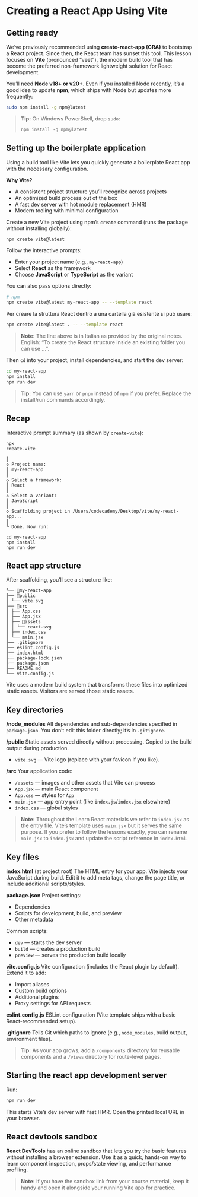 # Creating a React App Using Vite

## Getting ready
We’ve previously recommended using **create-react-app (CRA)** to bootstrap a React project. Since then, the React team has sunset this tool. This lesson focuses on **Vite** (pronounced “veet”), the modern build tool that has become the preferred non-framework lightweight solution for React development.

You’ll need **Node v18+ or v20+**. Even if you installed Node recently, it’s a good idea to update **npm**, which ships with Node but updates more frequently:

~~~bash
sudo npm install -g npm@latest
~~~

> **Tip:** On Windows PowerShell, drop `sudo`:
> ~~~powershell
> npm install -g npm@latest
> ~~~

## Setting up the boilerplate application
Using a build tool like Vite lets you quickly generate a boilerplate React app with the necessary configuration.

**Why Vite?**
- A consistent project structure you’ll recognize across projects
- An optimized build process out of the box
- A fast dev server with hot module replacement (HMR)
- Modern tooling with minimal configuration

Create a new Vite project using npm’s `create` command (runs the package without installing globally):

~~~bash
npm create vite@latest
~~~

Follow the interactive prompts:
- Enter your project name (e.g., `my-react-app`)
- Select **React** as the framework
- Choose **JavaScript** or **TypeScript** as the variant

You can also pass options directly:

~~~bash
# npm
npm create vite@latest my-react-app -- --template react
~~~

Per creare la struttura React dentro a una cartella già esistente si può usare:
~~~bash
npm create vite@latest . -- --template react
~~~
> **Note:** The line above is in Italian as provided by the original notes. English: “To create the React structure inside an existing folder you can use …”.

Then `cd` into your project, install dependencies, and start the dev server:

~~~bash
cd my-react-app
npm install
npm run dev
~~~

> **Tip:** You can use `yarn` or `pnpm` instead of `npm` if you prefer. Replace the install/run commands accordingly.

## Recap
Interactive prompt summary (as shown by `create-vite`):

~~~
npx
create-vite

│
◇ Project name:
│ my-react-app
│
◇ Select a framework:
│ React
│
◇ Select a variant:
│ JavaScript
│
◇ Scaffolding project in /Users/codecademy/Desktop/vite/my-react-app...
│
└ Done. Now run:

cd my-react-app
npm install
npm run dev
~~~

## React app structure
After scaffolding, you’ll see a structure like:

~~~
└── 📁my-react-app
├── 📁public
│ └── vite.svg
├── 📁src
│ ├── App.css
│ ├── App.jsx
│ ├── 📁assets
│ │ └── react.svg
│ ├── index.css
│ └── main.jsx
├── .gitignore
├── eslint.config.js
├── index.html
├── package-lock.json
├── package.json
├── README.md
└── vite.config.js
~~~

Vite uses a modern build system that transforms these files into optimized static assets. Visitors are served those static assets.

## Key directories
**/node_modules**
All dependencies and sub-dependencies specified in `package.json`. You don’t edit this folder directly; it’s in `.gitignore`.

**/public**
Static assets served directly without processing. Copied to the build output during production.
- `vite.svg` — Vite logo (replace with your favicon if you like).

**/src**
Your application code:
- `/assets` — images and other assets that Vite can process
- `App.jsx` — main React component
- `App.css` — styles for `App`
- `main.jsx` — app entry point (like `index.js`/`index.jsx` elsewhere)
- `index.css` — global styles

> **Note:** Throughout the Learn React materials we refer to `index.jsx` as the entry file. Vite’s template uses `main.jsx` but it serves the same purpose. If you prefer to follow the lessons exactly, you can rename `main.jsx` to `index.jsx` and update the script reference in `index.html`.

## Key files
**index.html** (at project root)
The HTML entry for your app. Vite injects your JavaScript during build. Edit it to add meta tags, change the page title, or include additional scripts/styles.

**package.json**
Project settings:
- Dependencies
- Scripts for development, build, and preview
- Other metadata

Common scripts:
- `dev` — starts the dev server
- `build` — creates a production build
- `preview` — serves the production build locally

**vite.config.js**
Vite configuration (includes the React plugin by default). Extend it to add:
- Import aliases
- Custom build options
- Additional plugins
- Proxy settings for API requests

**eslint.config.js**
ESLint configuration (Vite template ships with a basic React-recommended setup).

**.gitignore**
Tells Git which paths to ignore (e.g., `node_modules`, build output, environment files).

> **Tip:** As your app grows, add a `/components` directory for reusable components and a `/views` directory for route-level pages.

## Starting the react app development server
Run:

~~~bash
npm run dev
~~~

This starts Vite’s dev server with fast HMR. Open the printed local URL in your browser.

## React devtools sandbox
**React DevTools** has an online sandbox that lets you try the basic features without installing a browser extension. Use it as a quick, hands-on way to learn component inspection, props/state viewing, and performance profiling.

> **Note:** If you have the sandbox link from your course material, keep it handy and open it alongside your running Vite app for practice.